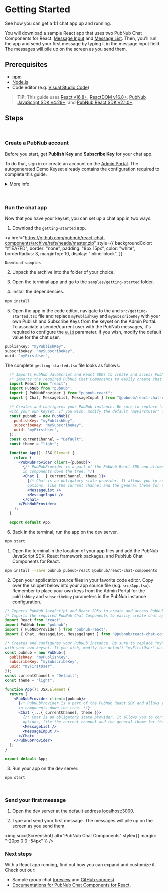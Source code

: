 
<Meta title="Introduction/Getting Started" />

# Getting Started

See how you can get a 1:1 chat app up and running.

You will download a sample React app that uses two PubNub Chat Components for React: [Message Input](https://pubnub.github.io/react-chat-components/docs/?path=/docs/components-message-input--default)
and
[Message List](https://pubnub.github.io/react-chat-components/docs/?path=/docs/components-message-list--default). Then, you'll run the app and send your first message by typing it in the message input field. The messages will pile up on the screen as you send them.

## Prerequisites

- [npm](https://docs.npmjs.com/cli/v6/commands/npm-install)
- [Node.js](https://nodejs.org/en/download/)
- Code editor (e.g. [Visual Studio Code](https://code.visualstudio.com/download))

> **TIP**: This guide uses [React v16.8+](https://www.npmjs.com/package/react/v/16.8.0), [ReactDOM v16.8+](https://www.npmjs.com/package/react-dom), [PubNub JavaScript SDK v4.29+](https://www.pubnub.com/docs/sdks/javascript/), and [PubNub React SDK v2.1.0+](https://www.pubnub.com/docs/chat/react/setup).

## Steps

<br />

### Create a PubNub account

Before you start, get **Publish Key** and **Subscribe Key** for your chat app. 

To do that, sign in or create an account on the [Admin Portal](https://dashboard.pubnub.com/). 
The autogenerated Demo Keyset already contains the configuration required to complete this guide.

<details><summary style={{ cursor: "pointer" }}>More info</summary>
<p>

> **TIP**: When you create a new app on the Admin Portal, the first set of keys is generated
> automatically, but a single app can have as many keysets as you like. We recommend that you create
> separate keysets for production and test environments. There are some of the functionalities you
> might need to enable on your keyset depending on the use case, but they won't be required to
> complete this guide. These options include:

- [**PRESENCE**](https://www.pubnub.com/docs/sdks/javascript/api-reference/presence) to monitor the
  subscribers of channels and delivers information on their real-time status
- [**STORAGE & PLAYBACK**](https://www.pubnub.com/docs/sdks/javascript/api-reference/storage-and-playback)
  (including correct **Retention**) to persist all messages as they're published.
- [**OBJECTS**](https://www.pubnub.com/docs/sdks/javascript/api-reference/objects) to easily store
  metadata about your application users and channels, and their membership associations, without the
  need to stand up your own databases. When using this feature, make sure you select a geographical
  region corresponding to most users of your application and to have these enabled: **User Metadata
  Events**, **Channel Metadata Events**, and **Membership Events**.

</p>
</details>

<br />
<br />

### Run the chat app

Now that you have your keyset, you can set up a chat app in two ways:

<Tabs>
<Tab label="Download starter">

1. Download the `getting-started` app.

  <a
    href="https://github.com/pubnub/react-chat-components/archive/refs/heads/master.zip"
    style={{
      backgroundColor: "#1EA7FD",
      border: "none",
      padding: "8px 15px",
      color: "white",
      borderRadius: 3,
      marginTop: 10,
      display: "inline-block",
    }}
  >
    Download samples
  </a>


2. Unpack the archive into the folder of your choice.

3. Open the terminal app and go to the `samples/getting-started` folder.
  
4. Install the dependencies.

  ```sh
  npm install
  ```

5. Open the app in the code editor, navigate to the and `src/getting-started.tsx` file and replace `myPublishKey` and `mySubscribeKey`
with your own Publish and Subscribe Keys from the keyset on the Admin Portal. 
To associate a sender/current user with the PubNub messages, it's required to configure the [`uuid`](/docs/connections/users-and-devices) parameter. 
If you wish, modify the default value for the chat user.

  ```jsx
  publishKey: "myPublishKey",
  subscribeKey: "mySubscribeKey",
  uuid: "myFirstUser",
  ```

  The complete `getting-started.tsx` file looks as follows:

  ```jsx
    /* Imports PubNub JavaScript and React SDKs to create and access PubNub instance accross your app. */
    /* Imports the required PubNub Chat Components to easily create chat apps with PubNub. */
    import React from "react";
    import PubNub from "pubnub";
    import { PubNubProvider } from "pubnub-react";
    import { Chat, MessageList, MessageInput } from "@pubnub/react-chat-components";

    /* Creates and configures your PubNub instance. Be sure to replace "myPublishKey" and "mySubscribeKey"
    with your own keyset. If you wish, modify the default "myFirstUser" uuid value for the chat user. */
    const pubnub = new PubNub({
      publishKey: "myPublishKey",
      subscribeKey: "mySubscribeKey",
      uuid: "myFirstUser",
    });
    const currentChannel = "Default";
    const theme = "light";

    function App(): JSX.Element {
      return (
        <PubNubProvider client={pubnub}>
          {/* PubNubProvider is a part of the PubNub React SDK and allows you to access PubNub instance
          in components down the tree. */}
          <Chat {...{ currentChannel, theme }}>
            {/* Chat is an obligatory state provider. It allows you to configure some common component
            options, like the current channel and the general theme for the app. */}
            <MessageList />
            <MessageInput />
          </Chat>
        </PubNubProvider>
      );
    }

    export default App;
  ```

6. Back in the terminal, run the app on the dev server.

  ```sh
  npm start
  ```

</Tab>
<Tab label="Extend existing app">

1. Open the terminal in the location of your app files and add the PubNub JavaScript SDK, React framework packages, and PubNub Chat Components for React.

  ```sh
  npm install --save pubnub pubnub-react @pubnub/react-chat-components
  ```

2. Open your application source files in your favorite code editor. Copy over the snippet below
   into your app source file (e.g. `src/App.tsx`). Remember to place your own keys from the Admin
   Portal for the `publishKey` and `subscribeKey` parameters in the PubNub instance configuration.

  ```jsx
  /* Imports PubNub JavaScript and React SDKs to create and access PubNub instance accross your app. */
  /* Imports the required PubNub Chat Components to easily create chat apps with PubNub. */
  import React from "react";
  import PubNub from "pubnub";
  import { PubNubProvider } from "pubnub-react";
  import { Chat, MessageList, MessageInput } from "@pubnub/react-chat-components";

  /* Creates and configures your PubNub instance. Be sure to replace "myPublishKey" and "mySubscribeKey"
  with your own keyset. If you wish, modify the default "myFirstUser" uuid value for the chat user. */
  const pubnub = new PubNub({
    publishKey: "myPublishKey",
    subscribeKey: "mySubscribeKey",
    uuid: "myFirstUser",
  });
  const currentChannel = "Default";
  const theme = "light";

  function App(): JSX.Element {
    return (
      <PubNubProvider client={pubnub}>
        {/* PubNubProvider is a part of the PubNub React SDK and allows you to access PubNub instance
        in components down the tree. */}
        <Chat {...{ currentChannel, theme }}>
          {/* Chat is an obligatory state provider. It allows you to configure some common component
          options, like the current channel and the general theme for the app. */}
          <MessageList />
          <MessageInput />
        </Chat>
      </PubNubProvider>
    );
  }

  export default App;
  ```

3. Run your app on the dev server.

  ```sh
  npm start
  ```

</Tab>
</Tabs>

<br />

### Send your first message

1. Open the dev server at the default address [localhost:3000](http://localhost:3000).

2. Type and send your first message. The messages will pile up on the screen as you send them. 

  <img src={Screenshot} alt="PubNub Chat Components" style={{ margin: "-20px 0 0 -54px" }} />

### Next steps

With a React app running, find out how you can expand and customize it. Check out our:

* Sample group chat ([preview](https://react-components-chat.pubnub.com/) and [GitHub sources](https://github.com/pubnub/react-chat-components/tree/master/samples)).
* [Documentations for PubNub Chat Components for React](https://pubnub.github.io/react-chat-components/docs/?path=/docs/components-chat-provider--default).
